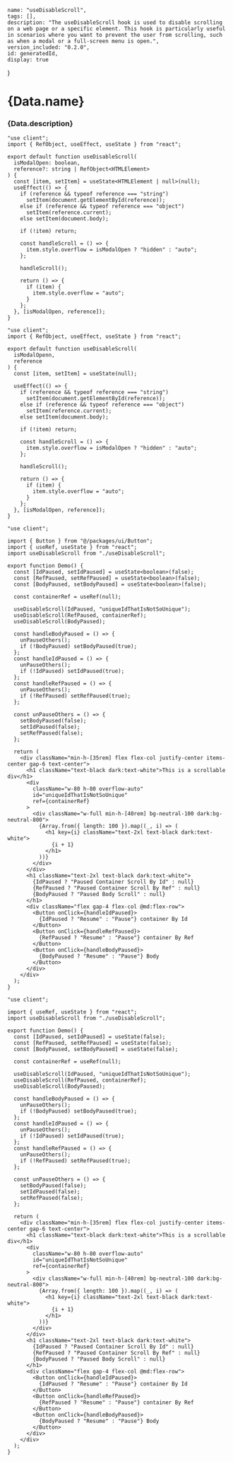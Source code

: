 


    name: "useDisableScroll",
    tags: [],
    description: "The useDisableScroll hook is used to disable scrolling on a web page or a specific element. This hook is particularly useful in scenarios where you want to prevent the user from scrolling, such as when a modal or a full-screen menu is open.",
    version_included: "0.2.0",
    id: generatedId,
    display: true
}

<Wrapper>

# {Data.name}
### {Data.description}

<CodeBlock> 

```tsx|useDisableScroll
"use client";
import { RefObject, useEffect, useState } from "react";

export default function useDisableScroll(
  isModalOpen: boolean,
  reference?: string | RefObject<HTMLElement>
) {
  const [item, setItem] = useState<HTMLElement | null>(null);
  useEffect(() => {
    if (reference && typeof reference === "string")
      setItem(document.getElementById(reference));
    else if (reference && typeof reference === "object")
      setItem(reference.current);
    else setItem(document.body);

    if (!item) return;

    const handleScroll = () => {
      item.style.overflow = isModalOpen ? "hidden" : "auto";
    };

    handleScroll();

    return () => {
      if (item) {
        item.style.overflow = "auto";
      }
    };
  }, [isModalOpen, reference]);
}
```

```jsx|useDisableScroll
"use client";
import { RefObject, useEffect, useState } from "react";

export default function useDisableScroll(
  isModalOpenn,
  reference
) {
  const [item, setItem] = useState(null);
  
  useEffect(() => {
    if (reference && typeof reference === "string")
      setItem(document.getElementById(reference));
    else if (reference && typeof reference === "object")
      setItem(reference.current);
    else setItem(document.body);

    if (!item) return;

    const handleScroll = () => {
      item.style.overflow = isModalOpen ? "hidden" : "auto";
    };

    handleScroll();

    return () => {
      if (item) {
        item.style.overflow = "auto";
      }
    };
  }, [isModalOpen, reference]);
}
```

```tsx|Implementation
"use client";

import { Button } from "@/packages/ui/Button";
import { useRef, useState } from "react";
import useDisableScroll from "./useDisableScroll";

export function Demo() {
  const [IdPaused, setIdPaused] = useState<boolean>(false);
  const [RefPaused, setRefPaused] = useState<boolean>(false);
  const [BodyPaused, setBodyPaused] = useState<boolean>(false);

  const containerRef = useRef(null);

  useDisableScroll(IdPaused, "uniqueIdThatIsNotSoUnique");
  useDisableScroll(RefPaused, containerRef);
  useDisableScroll(BodyPaused);

  const handleBodyPaused = () => {
    unPauseOthers();
    if (!BodyPaused) setBodyPaused(true);
  };
  const handleIdPaused = () => {
    unPauseOthers();
    if (!IdPaused) setIdPaused(true);
  };
  const handleRefPaused = () => {
    unPauseOthers();
    if (!RefPaused) setRefPaused(true);
  };

  const unPauseOthers = () => {
    setBodyPaused(false);
    setIdPaused(false);
    setRefPaused(false);
  };

  return (
    <div className="min-h-[35rem] flex flex-col justify-center items-center gap-6 text-center">
      <h1 className="text-black dark:text-white">This is a scrollable div</h1>
      <div
        className="w-80 h-80 overflow-auto"
        id="uniqueIdThatIsNotSoUnique"
        ref={containerRef}
      >
        <div className="w-full min-h-[40rem] bg-neutral-100 dark:bg-neutral-800">
          {Array.from({ length: 100 }).map((_, i) => (
            <h1 key={i} className="text-2xl text-black dark:text-white">
              {i + 1}
            </h1>
          ))}
        </div>
      </div>
      <h1 className="text-2xl text-black dark:text-white">
        {IdPaused ? "Paused Container Scroll By Id" : null}
        {RefPaused ? "Paused Container Scroll By Ref" : null}
        {BodyPaused ? "Paused Body Scroll" : null}
      </h1>
      <div className="flex gap-4 flex-col @md:flex-row">
        <Button onClick={handleIdPaused}>
          {IdPaused ? "Resume" : "Pause"} container By Id
        </Button>
        <Button onClick={handleRefPaused}>
          {RefPaused ? "Resume" : "Pause"} container By Ref
        </Button>
        <Button onClick={handleBodyPaused}>
          {BodyPaused ? "Resume" : "Pause"} Body
        </Button>
      </div>
    </div>
  );
}
```
```jsx|Implementation
"use client";

import { useRef, useState } from "react";
import useDisableScroll from "./useDisableScroll";

export function Demo() {
  const [IdPaused, setIdPaused] = useState(false);
  const [RefPaused, setRefPaused] = useState(false);
  const [BodyPaused, setBodyPaused] = useState(false);

  const containerRef = useRef(null);

  useDisableScroll(IdPaused, "uniqueIdThatIsNotSoUnique");
  useDisableScroll(RefPaused, containerRef);
  useDisableScroll(BodyPaused);

  const handleBodyPaused = () => {
    unPauseOthers();
    if (!BodyPaused) setBodyPaused(true);
  };
  const handleIdPaused = () => {
    unPauseOthers();
    if (!IdPaused) setIdPaused(true);
  };
  const handleRefPaused = () => {
    unPauseOthers();
    if (!RefPaused) setRefPaused(true);
  };

  const unPauseOthers = () => {
    setBodyPaused(false);
    setIdPaused(false);
    setRefPaused(false);
  };

  return (
    <div className="min-h-[35rem] flex flex-col justify-center items-center gap-6 text-center">
      <h1 className="text-black dark:text-white">This is a scrollable div</h1>
      <div
        className="w-80 h-80 overflow-auto"
        id="uniqueIdThatIsNotSoUnique"
        ref={containerRef}
      >
        <div className="w-full min-h-[40rem] bg-neutral-100 dark:bg-neutral-800">
          {Array.from({ length: 100 }).map((_, i) => (
            <h1 key={i} className="text-2xl text-black dark:text-white">
              {i + 1}
            </h1>
          ))}
        </div>
      </div>
      <h1 className="text-2xl text-black dark:text-white">
        {IdPaused ? "Paused Container Scroll By Id" : null}
        {RefPaused ? "Paused Container Scroll By Ref" : null}
        {BodyPaused ? "Paused Body Scroll" : null}
      </h1>
      <div className="flex gap-4 flex-col @md:flex-row">
        <Button onClick={handleIdPaused}>
          {IdPaused ? "Resume" : "Pause"} container By Id
        </Button>
        <Button onClick={handleRefPaused}>
          {RefPaused ? "Resume" : "Pause"} container By Ref
        </Button>
        <Button onClick={handleBodyPaused}>
          {BodyPaused ? "Resume" : "Pause"} Body
        </Button>
      </div>
    </div>
  );
}
```
</CodeBlock>




<Display>
    <Demo/>
</Display>
</Wrapper>